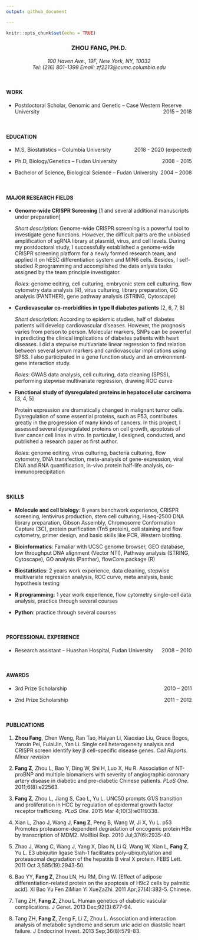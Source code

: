 ```yaml
---
output: github_document

---
```


```r
knitr::opts_chunk$set(echo = TRUE)
```

<center><h3> ZHOU FANG, PH.D. </h3></center>

<center> *100 Haven Ave., 19F, New York, NY, 10032* </center>

<center> *Tel: (216) 801-1399 Email: zf2213@cumc.columbia.edu* </center>

<br>

#### WORK 

+ <p align = "text-align: left;"> Postdoctoral Scholar, Genomic and Genetic – Case Western Reserve University <span style  = "float: right;"> 2015 – 2018 </span> </p>

<br>

#### EDUCATION 

+ <p align = "text-align: left;"> M.S, Biostatistics – Columbia University <span style  = "float: right;"> 2018 - 2020 (expected) </span> </p>

+ <p align = "text-align: left;"> Ph.D, Biology/Genetics – Fudan University <span style  = "float: right;"> 2008 – 2015 </span> </p>

+ <p align = "text-align: left;"> Bachelor of Science, Biological Science – Fudan University <span style  = "float: right;"> 2004 – 2008 </span> </p>

<br>

#### MAJOR RESEARCH FIELDS

+ **Genome-wide CRISPR Screening** [1 and several additional manuscripts under preparation]

  *Short description*: Genome-wide CRISPR screening is a powerful tool to investigate gene functions. However, the difficult parts are the unbiased amplification of sgRNA library at plasmid, virus, and cell levels. During my postdoctoral study, I successfully established a genome-wide CRISPR screening platform for a newly formed research team, and applied it on hESC differentiation system and MIN6 cells. Besides, I self-studied R programming and accomplished the data anlysis tasks assigned by the team principle investigator.

  *Roles*: genome editing, cell culturing, embryonic stem cell culturing, flow cytometry data analysis (R), virus culturing, library preparation, GO analysis (PANTHER), gene pathway analysis (STRING, Cytoscape)

+ **Cardiovascular co-morbidities in type II diabetes patients** [2, 6, 7, 8]

  *Short description*: According to epidemic studies, half of diabetes patients will develop cardiovascular diseases. However, the prognosis varies from person to person. Molecular markers, SNPs can be powerful in predicting the clinical implications of diabetes patients with heart diseases. I did a stepwise multivariate linear regression to find relation between several serum markers and cardiovascular implications using SPSS. I also participated in a gene function study and an environment-gene interaction study.

  *Roles*: GWAS data analysis, cell culturing, data cleaning (SPSS), performing stepwise multivariate regression, drawing ROC curve

+ **Functional study of dysregulated proteins in hepatocellular carcinoma** [3, 4, 5]

  Protein expression are dramatically changed in malignant tumor cells. Dysregulation of some essential proteins, such as P53, contributes greatly in the progression of many kinds of cancers. In this project, I assessed several dysregulated proteins on cell growth, apoptosis of liver cancer cell lines in vitro. In particular, I designed, conducted, and published a research paper as first author.

  *Roles*: genome editing, virus culturing, bacteria culturing, flow cytometry, DNA transfection, meta-analysis of gene-expression, viral DNA and RNA quantification, in-vivo protein half-life analysis, co-immunoprecipitation

<br>

#### SKILLS

+ **Molecule and cell biology**: 8 years benchwork experience, CRISPR screening, lentivirus production, stem cell culturing, Hiseq-2500 DNA library preparation, Gibson Assembly, Chromosome Conformation Capture (3C), protein purification (Tn5 protein), cell staining and flow cytometry, primer design, and basic skills like PCR, Western blotting.

+ **Bioinformatics**: Famaliar with UCSC genome browser, GEO database, low throughput DNA alignment (Vector NTI), Pathway analysis (STRING, Cytoscape), GO analysis (Panther), flowCore package (R)

+ **Biostatistics**: 2 years work experience, data cleaning, stepwise multivariate regression analysis, ROC curve, meta analysis, basic hypothesis testing

+ **R programming**: 1 year work experience, flow cytometry single-cell data analysis, practice through several courses

+ **Python**: practice through several courses

<br>

#### PROFESSIONAL EXPERIENCE 

+ <p align = "text-align: left;"> Research assistant – Huashan Hospital, Fudan University <span style  = "float: right;"> 2008 – 2010 </span> </p>

<br>

#### AWARDS 

+ <p align = "text-align: left;"> 3rd Prize Scholarship <span style  = "float: right;"> 2010 – 2011 </span> </p>

+ <p align = "text-align: left;"> 2nd Prize Scholarship <span style  = "float: right;"> 2011 – 2012 </span> </p>

<br>

#### PUBLICATIONS

1. **Zhou Fang**, Chen Weng, Ran Tao, Haiyan Li, Xiaoxiao Liu, Grace Bogos, Yanxin Pei, FulaiJin, Yan Li. Single cell heterogeneity analysis and CRISPR screen identify key β cell-specific disease genes. *Cell Reports*. *Minor revision*

2. **Fang Z**, Zhou L, Bao Y, Ding W, Shi H, Luo X, Hu R. Association of NT-proBNP and multiple biomarkers with severity of angiographic coronary artery disease in diabetic and pre-diabetic Chinese patients. *PLoS One*. 2011;6(8):e22563. 

3. **Fang Z**, Zhou L, Jiang S, Cao L, Yu L. UNC50 prompts G1/S transition and proliferation in HCC by regulation of epidermal growth factor receptor trafficking. *PLoS One*. 2015 Mar 4;10(3):e0119338. 

4. Xian L, Zhao J, Wang J, **Fang Z**, Peng B, Wang W, Ji X, Yu L. p53 Promotes proteasome-dependent degradation of oncogenic protein HBx by transcription of MDM2. MolBiol Rep. 2010 Jul;37(6):2935-40. 

5. Zhao J, Wang C, Wang J, Yang X, Diao N, Li Q, Wang W, Xian L, **Fang Z**, Yu L. E3 ubiquitin ligase Siah-1 facilitates poly-ubiquitylation and proteasomal degradation of the hepatitis B viral X protein. FEBS Lett. 2011 Oct 3;585(19):2943-50. 
 
6. Bao YY, **Fang Z**, Zhou LN, Hu RM, Ding W. [Effect of adipose differentiation-related protein on the apoptosis of H9c2 cells by palmitic acid]. Xi Bao Yu Fen ZiMian Yi XueZaZhi. 2011 Apr;27(4):382-5. Chinese. 

7. Tang ZH, **Fang Z**, Zhou L. Human genetics of diabetic vascular complications. J Genet. 2013 Dec;92(3):677-94. 

8. Tang ZH, **Fang Z**, Zeng F, Li Z, Zhou L. Association and interaction analysis of metabolic syndrome and serum uric acid on diastolic heart failure. J Endocrinol Invest. 2013 Sep;36(8):579-83. 

 

 

 